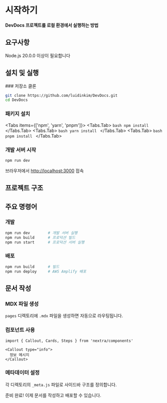 
# 시작하기

**DevDocs 프로젝트를 로컬 환경에서 실행하는 방법**

## 요구사항

<Callout type="warning">
Node.js 20.0.0 이상이 필요합니다
</Callout>

## 설치 및 실행

<Steps>
### 저장소 클론

```bash
git clone https://github.com/luidinkim/DevDocs.git
cd DevDocs
```

### 패키지 설치

<Tabs items={['npm', 'yarn', 'pnpm']}>
  <Tabs.Tab>
    ```bash
    npm install
    ```
  </Tabs.Tab>
  <Tabs.Tab>
    ```bash
    yarn install
    ```
  </Tabs.Tab>
  <Tabs.Tab>
    ```bash
    pnpm install
    ```
  </Tabs.Tab>
</Tabs>

### 개발 서버 시작

```bash
npm run dev
```

브라우저에서 [http://localhost:3000](http://localhost:3000) 접속

</Steps>

## 프로젝트 구조

<FileTree>
  <FileTree.Folder name="pages" defaultOpen>
    <FileTree.File name="index.mdx" />
    <FileTree.File name="getting-started.mdx" />
    <FileTree.Folder name="claude-code">
      <FileTree.File name="index.mdx" />
    </FileTree.Folder>
    <FileTree.Folder name="unreal-engine-5">
      <FileTree.File name="index.mdx" />
    </FileTree.Folder>
    <FileTree.Folder name="game-data-analysis">
      <FileTree.File name="index.mdx" />
    </FileTree.Folder>
  </FileTree.Folder>
  <FileTree.Folder name="components">
    <FileTree.File name="*.tsx" />
  </FileTree.Folder>
  <FileTree.File name="next.config.mjs" />
  <FileTree.File name="theme.config.tsx" />
  <FileTree.File name="package.json" />
</FileTree>

## 주요 명령어

### 개발
```bash
npm run dev        # 개발 서버 실행
npm run build      # 프로덕션 빌드
npm run start      # 프로덕션 서버 실행
```

### 배포
```bash
npm run build      # 빌드
npm run deploy     # AWS Amplify 배포
```

## 문서 작성

### MDX 파일 생성
`pages` 디렉토리에 `.mdx` 파일을 생성하면 자동으로 라우팅됩니다.

### 컴포넌트 사용
```mdx
import { Callout, Cards, Steps } from 'nextra/components'

<Callout type="info">
  정보 메시지
</Callout>
```

### 메타데이터 설정
각 디렉토리의 `_meta.js` 파일로 사이드바 구조를 정의합니다.

<Callout type="success">
준비 완료! 이제 문서를 작성하고 배포할 수 있습니다.
</Callout>